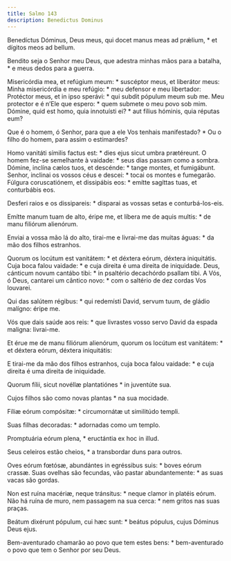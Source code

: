 ```yaml
---
title: Salmo 143
description: Benedictus Dominus
---
```


<div class="side-by-side not-content">

Benedíctus Dóminus, Deus meus, qui docet manus meas ad prǽlium, * et dígitos
    meos ad bellum.

Bendito seja o Senhor meu Deus, que adestra minhas mãos para a batalha, * e
    meus dedos para a guerra.

Misericórdia mea, et refúgium meum: * suscéptor meus, et liberátor meus:
  Minha misericórdia e meu refúgio: * meu defensor e meu libertador:
  Protéctor meus, et in ipso sperávi: * qui subdit pópulum meum sub me.
  Meu protector e é n’Ele que espero: * quem submete o meu povo sob mim.
  Dómine, quid est homo, quia innotuísti ei? * aut fílius hóminis, quia
    réputas eum?

Que é o homem, ó Senhor, para que a ele Vos tenhais manifestado? * Ou o
    filho do homem, para assim o estimardes?

Homo vanitáti símilis factus est: * dies ejus sicut umbra prætéreunt.
  O homem fez-se semelhante à vaidade: * seus dias passam como a sombra.
  Dómine, inclína cælos tuos, et descénde: * tange montes, et fumigábunt.
  Senhor, inclinai os vossos céus e descei: * tocai os montes e fumegarão.
  Fúlgura coruscatiónem, et dissipábis eos: * emítte sagíttas tuas, et
    conturbábis eos.

Desferi raios e os dissipareis: * disparai as vossas setas e
    conturbá-los-eis.

Emítte manum tuam de alto, éripe me, et líbera me de aquis multis: * de manu
    filiórum alienórum.

Enviai a vossa mão lá do alto, tirai-me e livrai-me das muitas águas: * da
    mão dos filhos estranhos.

Quorum os locútum est vanitátem: * et déxtera eórum, déxtera iniquitátis.
  Cuja boca falou vaidade: * e cuja direita é uma direita de iniquidade.
  Deus, cánticum novum cantábo tibi: * in psaltério decachórdo psallam tibi.
  A Vós, ó Deus, cantarei um cântico novo: * com o saltério de dez cordas Vos
    louvarei.

Qui das salútem régibus: * qui redemísti David, servum tuum, de gládio
    malígno: éripe me.

Vós que dais saúde aos reis: * que livrastes vosso servo David da espada
    maligna: livrai-me.

Et érue me de manu filiórum alienórum, quorum os locútum est vanitátem: * et
    déxtera eórum, déxtera iniquitátis:

E tirai-me da mão dos filhos estranhos, cuja boca falou vaidade: * e cuja
    direita é uma direita de iniquidade.

Quorum fílii, sicut novéllæ plantatiónes * in juventúte sua.

Cujos filhos são como novas plantas * na sua mocidade.

Fíliæ eórum compósitæ: * circumornátæ ut similitúdo templi.

Suas filhas decoradas: * adornadas como um templo.

Promptuária eórum plena, * eructántia ex hoc in illud.

Seus celeiros estão cheios, * a transbordar duns para outros.

Oves eórum fœtósæ, abundántes in egréssibus suis: * boves eórum crassæ.
  Suas ovelhas são fecundas, vão pastar abundantemente: * as suas vacas são
    gordas.

Non est ruína macériæ, neque tránsitus: * neque clamor in platéis eórum.
  Não há ruína de muro, nem passagem na sua cerca: * nem gritos nas suas
    praças.

Beátum dixérunt pópulum, cui hæc sunt: * beátus pópulus, cujus Dóminus Deus
    ejus.

Bem-aventurado chamarão ao povo que tem estes bens: * bem-aventurado o povo
    que tem o Senhor por seu Deus.

</div>
